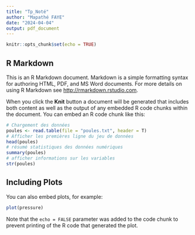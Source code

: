 ```yaml
---
title: "Tp_Noté"
author: "Mapathé FAYE"
date: "2024-04-04"
output: pdf_document
---
```


```r
knitr::opts_chunk$set(echo = TRUE)
```

## R Markdown

This is an R Markdown document. Markdown is a simple formatting syntax for authoring HTML, PDF, and MS Word documents. For more details on using R Markdown see <http://rmarkdown.rstudio.com>.

When you click the **Knit** button a document will be generated that includes both content as well as the output of any embedded R code chunks within the document. You can embed an R code chunk like this:

```r
# Chargement des données 
poules <- read.table(file = "poules.txt", header = T)
# Afficher les premières ligne du jeu de données
head(poules)
# résumé statistiques des données numériques
summary(poules)
# afficher informations sur les variables
str(poules)
```

## Including Plots

You can also embed plots, for example:

```r
plot(pressure)
```

Note that the `echo = FALSE` parameter was added to the code chunk to prevent printing of the R code that generated the plot.
